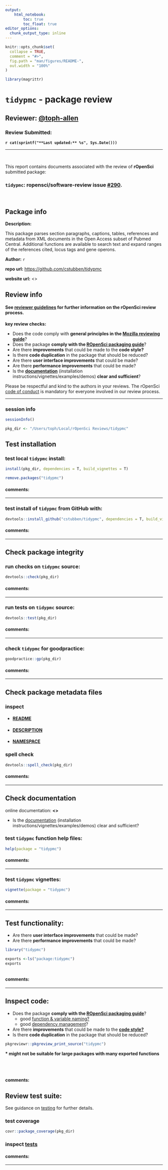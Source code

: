 ```yaml
---
output:
    html_notebook:
        toc: true
        toc_float: true
editor_options:
  chunk_output_type: inline
---
```


<!-- README.md is generated from README.Rmd. Please edit that file -->

```r
knitr::opts_chunk$set(
  collapse = TRUE,
  comment = "#>",
  fig.path = "man/figures/README-",
  out.width = "100%"
)

library(magrittr)
```

# `tidypmc` - package review

## **Reviewer:** [\@toph-allen](https://github.com/toph-allen)

### Review Submitted:
**`r cat(sprintf("**Last updated:** %s", Sys.Date()))`**

***

<br>

This report contains documents associated with the review of **rOpenSci** submitted package:

### **`tidypmc`: ropensci/software-review**  issue [\#290](https://github.com/ropensci/onboarding/issues/290).

<br>

## Package info

**Description:**

This package parses section paragraphs, captions, tables, references and metadata from XML documents in the Open Access subset of Pubmed Central. Additional functions are available to search text and expand ranges of the references cited, locus tags and gene operons.

**Author:** `r `

**repo url:** <https://github.com/cstubben/tidypmc>

**website url:** <>

## Review info


#### See [reviewer guidelines](https://ropensci.github.io/dev_guide/reviewerguide.html) for further information on the rOpenSci review process.

**key review checks:**

- Does the code comply with **general principles in the [Mozilla reviewing guide](https://mozillascience.github.io/codeReview/review.html)**?
- Does the package **comply with the [ROpenSci packaging guide](https://ropensci.github.io/dev_guide/building.html)**?
- Are there **improvements** that could be made to the **code style?**
- Is there **code duplication** in the package that should be reduced?
- Are there **user interface improvements** that could be made?
- Are there **performance improvements** that could be made?
- Is the [**documentation**](https://ropensci.github.io/dev_guide/building.html#documentation) (installation instructions/vignettes/examples/demos) **clear and sufficient**?

Please be respectful and kind to the authors in your reviews. The rOpenSci [code of conduct](https://ropensci.github.io/dev_guide/policies.html#code-of-conduct) is mandatory for everyone involved in our review process.

***

### session info


```r
sessionInfo()
```


```r
pkg_dir <- "/Users/toph/Local/rOpenSci Reviews/tidypmc"
```

## Test installation

### test local `tidypmc` install:

```r
install(pkg_dir, dependencies = T, build_vignettes = T)
```

```r
remove.packages("tidypmc")
```
#### **comments:**

<!-- record comments on local install here -->

***

### test install of `tidypmc` from GitHub with:

```r
devtools::install_github("cstubben/tidypmc", dependencies = T, build_vignettes = T)
```

#### **comments:**

<!-- record comments on github install here -->

***



## Check package integrity

### run checks on `tidypmc` source:

```r
devtools::check(pkg_dir)
```
#### **comments:**

<!-- record comments on checks here -->

***

### run tests on `tidypmc` source:

```r
devtools::test(pkg_dir)
```
#### **comments:**

<!-- record comments on tests here -->

***


### check `tidypmc` for goodpractice:

```r
goodpractice::gp(pkg_dir)
```
#### **comments:**

<!-- record comments on goodpractice here -->

***

## Check package metadata files

### inspect

- #### [README](https://github.com/cstubben/tidypmc)
- #### [DESCRIPTION](https://github.com/cstubben/tidypmc/blob/master/DESCRIPTION)
- #### [NAMESPACE](https://github.com/cstubben/tidypmc/blob/master/NAMESPACE)

### spell check

```r
devtools::spell_check(pkg_dir)
```

#### **comments:**

<!-- record comments on metadata files here -->

***

## Check documentation

online documentation: **<>**

* Is the [documentation](https://ropensci.github.io/dev_guide/building.html#documentation) (installation instructions/vignettes/examples/demos) clear and sufficient?

### test `tidypmc` function help files:

```r
help(package = "tidypmc")
```

#### **comments:**

<!-- record comments on help files here -->

***

### test `tidypmc` vignettes:

```r
vignette(package = "tidypmc")
```

#### **comments:**

<!-- record comments on vignettes here -->

***

## Test functionality:

- Are there **user interface improvements** that could be made?
- Are there **performance improvements** that could be made?

```r
library("tidypmc")
```

```r
exports <-ls("package:tidypmc")
exports
```

<!-- experiment with package functions -->

```r


```

#### **comments:**

<!-- record comments on package experimentation here -->

***

## Inspect code:

- Does the package **comply with the [ROpenSci packaging guide](https://ropensci.github.io/dev_guide/building.html)**?
    * good [function & variable naming?](https://ropensci.github.io/dev_guide/building.html#function-and-argument-naming)
    * good [dependency management](https://ropensci.github.io/dev_guide/building.html#package-dependencies)?
- Are there **improvements** that could be made to the [**code style?**](https://ropensci.github.io/dev_guide/building.html#code-style)
- Is there **code duplication** in the package that should be reduced?

```r
pkgreviewr::pkgreview_print_source("tidypmc")
```
**\* might not be suitable for large packages with many exported functions**


<br>
<br>

#### **comments:**

<!-- record comments on package source code here -->


## Review test suite:

See guidance on [testing](https://ropensci.github.io/dev_guide/building.html#testing) for further details.

### test coverage

```r
covr::package_coverage(pkg_dir)

```

### inspect [tests](https://github.com/cstubben/tidypmc/blob/master/tests/testthat)


#### **comments:**

<!-- record comments on testing suite here -->


***
